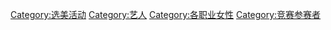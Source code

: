 [[Category:选美活动|Category:选美活动]]
[[Category:艺人|Category:艺人]]
[[Category:各职业女性|Category:各职业女性]]
[[Category:竞赛参赛者|Category:竞赛参赛者]]